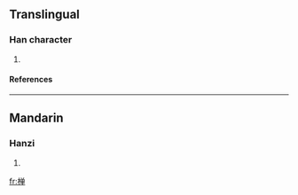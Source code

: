 {{see|樿}}

==Translingual==
===Han character===
{{Han char|rn=75|rad=木|as=08|sn=12|four=|canj=木金田十 (DCWJ)}}
# {{defn|Han|sort=木08}}
====References====
{{Han ref|kx=0537.131|hdz=21238.031|uh=692B|ud=26923}}

----
==Mandarin==
===Hanzi===
{{cmn-hanzi|pin=[[zhǎn]] (zhan3)|wg=chan<sup>3</sup>}}
# {{defn|Mandarin}}

[[fr:椫]]